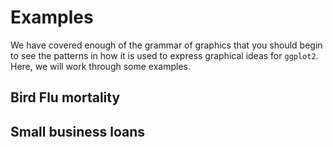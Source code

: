 # Examples
We have covered enough of the grammar of graphics that you should begin to see the patterns in how it is used to express graphical ideas for `ggplot2`. Here, we will work through some examples.

## Bird Flu mortality



## Small business loans
